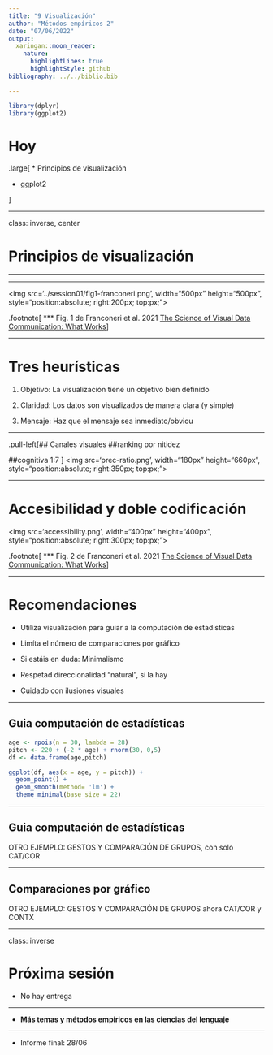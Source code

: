 ```yaml
---
title: "9 Visualización"
author: "Métodos empíricos 2"
date: "07/06/2022"
output:
  xaringan::moon_reader:
    nature:
      highlightLines: true
      highlightStyle: github
bibliography: ../../biblio.bib

---
```


```r
library(dplyr)
library(ggplot2)
```

# Hoy

.large[
* Principios de visualización

* ggplot2

]

---

class: inverse, center

# Principios de visualización


---


---


<img src='../session01/fig1-franconeri.png',  width="500px" height="500px", style="position:absolute; right:200px; top:px;">

.footnote[
*** 
Fig. 1 de Franconeri et al. 2021 [The Science of Visual Data Communication: What Works](https://journals.sagepub.com/stoken/default+domain/10.1177%2F15291006211051956-FREE/full#_i28)]

---

# Tres heurísticas

1. Objetivo: La visualización tiene un objetivo bien definido

2. Claridad: Los datos son visualizados de manera clara (y simple)

3. Mensaje: Haz que el mensaje sea inmediato/obviou

---

.pull-left[## Canales visuales 
##ranking por nitidez 

##cognitiva 1:7
]
<img src='prec-ratio.png',  width="180px" height="660px", style="position:absolute; right:350px; top:px;">

---


# Accesibilidad y doble codificación

<img src='accessibility.png',  width="400px" height="400px", style="position:absolute; right:300px; top:px;">

.footnote[
*** 
Fig. 2 de Franconeri et al. 2021 [The Science of Visual Data Communication: What Works](https://journals.sagepub.com/stoken/default+domain/10.1177%2F15291006211051956-FREE/full#_i28)]

---

# Recomendaciones

* Utiliza visualización para guiar a la computación de estadísticas

* Limíta el número de comparaciones por gráfico

* Si estáis en duda: Minimalismo

* Respetad direccionalidad "natural", si la hay

* Cuidado con ilusiones visuales

---

## Guia computación de estadísticas 

```r
age <- rpois(n = 30, lambda = 28)
pitch <- 220 + (-2 * age) + rnorm(30, 0,5)
df <- data.frame(age,pitch)

ggplot(df, aes(x = age, y = pitch)) + 
  geom_point() +
  geom_smooth(method= 'lm') + 
  theme_minimal(base_size = 22)
```

---

## Guia computación de estadísticas 

OTRO EJEMPLO: GESTOS Y COMPARACIÓN DE GRUPOS, con solo CAT/COR

---

## Comparaciones por gráfico

OTRO EJEMPLO: GESTOS Y COMPARACIÓN DE GRUPOS ahora CAT/COR y CONTX

---

class: inverse

# Próxima sesión

* No hay entrega

***

* **Más temas y métodos empiricos en las ciencias del lenguaje**

***

* Informe final: 28/06
